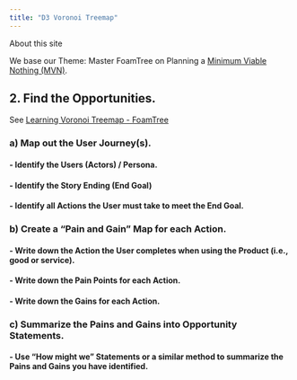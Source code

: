 ```yaml
---
title: "D3 Voronoi Treemap"
---
```


About this site

We base our Theme: Master FoamTree on Planning a [Minimum Viable Nothing (MVN)](https://github.com/vanHeemstraSystems/minimum-viable-nothing).

## 2. Find the **Opportunities**.

See [Learning Voronoi Treemap - FoamTree](https://vanheemstrasystems.github.io/learning-voronoi-treemap-foamtree/)

### a) Map out the **User Journey(s)**.

#### - Identify the **Users** (Actors) / Persona.

#### - Identify the Story Ending (**End Goal**)

#### - Identify all **Actions** the User must take to meet the End Goal.

### b) Create a "**Pain and Gain**" Map for each Action.

#### - Write down the **Action** the User completes when using the Product (i.e., good or service).

#### - Write down the **Pain Points** for each Action.

#### - Write down the **Gains** for each Action.

### c) Summarize the Pains and Gains into **Opportunity Statements**.

#### - Use "**How might we**" Statements or a similar method to summarize the Pains and Gains you have identified.
